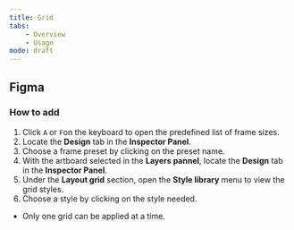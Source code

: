 ```yaml
---
title: Grid
tabs:
    - Overview
    - Usage
mode: draft
---
```



## Figma


### How to add

1. Click `A` or `F`on the keyboard to open the predefined list of frame sizes.
2. Locate the **Design** tab in the **Inspector Panel**.
3. Choose a frame preset by clicking on the preset name.  
4. With the artboard selected in the **Layers pannel**, locate the **Design** tab in the **Inspector Panel**.
5. Under the **Layout grid** section, open the **Style library** menu to view the grid styles.
6. Choose a style by clicking on the style needed. 
  * Only one grid can be applied at a time.
